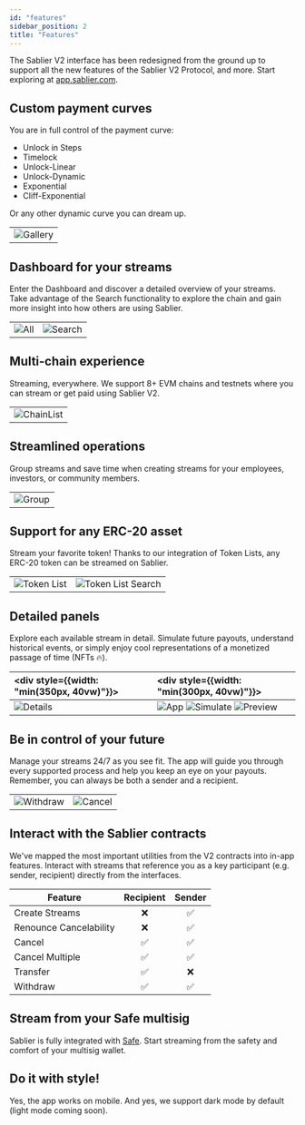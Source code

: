 ```yaml
---
id: "features"
sidebar_position: 2
title: "Features"
---
```


The Sablier V2 interface has been redesigned from the ground up to support all the new features of the Sablier V2
Protocol, and more. Start exploring at [app.sablier.com](https://app.sablier.com).

## Custom payment curves

You are in full control of the payment curve:

- Unlock in Steps
- Timelock
- Unlock-Linear
- Unlock-Dynamic
- Exponential
- Cliff-Exponential

Or any other dynamic curve you can dream up.

|                                        |
| -------------------------------------- |
| ![Gallery](/screenshots/gallery-2.png) |

## Dashboard for your streams

Enter the Dashboard and discover a detailed overview of your streams. Take advantage of the Search functionality to
explore the chain and gain more insight into how others are using Sablier.

|                                        |                                              |
| -------------------------------------- | -------------------------------------------- |
| ![All](/screenshots/dashboard-all.png) | ![Search](/screenshots/dashboard-search.png) |

## Multi-chain experience

Streaming, everywhere. We support 8+ EVM chains and testnets where you can stream or get paid using Sablier V2.

|                                           |
| ----------------------------------------- |
| ![ChainList](/screenshots/chain-list.png) |

## Streamlined operations

Group streams and save time when creating streams for your employees, investors, or community members.

|                                         |
| --------------------------------------- |
| ![Group](/screenshots/create-group.png) |

## Support for any ERC-20 asset

Stream your favorite token! Thanks to our integration of Token Lists, any ERC-20 token can be streamed on Sablier.

|                                                |                                                         |
| ---------------------------------------------- | ------------------------------------------------------- |
| ![Token List](/screenshots/tokenlist-home.png) | ![Token List Search](/screenshots/tokenlist-search.png) |

## Detailed panels

Explore each available stream in detail. Simulate future payouts, understand historical events, or simply enjoy cool
representations of a monetized passage of time (NFTs 🔥).

| <div style={{width: "min(350px, 40vw)"}}></div> | <div style={{width: "min(300px, 40vw)"}}></div>                                                                       |
| :---------------------------------------------- | :-------------------------------------------------------------------------------------------------------------------- |
| ![Details](/screenshots/details.png)            | ![App](/screenshots/stream-profile.png) ![Simulate](/screenshots/simulation.png) ![Preview](/screenshots/preview.png) |

## Be in control of your future

Manage your streams 24/7 as you see fit. The app will guide you through every supported process and help you keep an eye
on your payouts. Remember, you can always be both a sender and a recipient.

|                                              |                                          |
| -------------------------------------------- | ---------------------------------------- |
| ![Withdraw](/screenshots/cover-withdraw.png) | ![Cancel](/screenshots/cover-cancel.png) |

## Interact with the Sablier contracts

We've mapped the most important utilities from the V2 contracts into in-app features. Interact with streams that
reference you as a key participant (e.g. sender, recipient) directly from the interfaces.

| Feature                | Recipient | Sender |
| ---------------------- | :-------: | :----: |
| Create Streams         |    ❌     |   ✅   |
| Renounce Cancelability |    ❌     |   ✅   |
| Cancel                 |    ✅     |   ✅   |
| Cancel Multiple        |    ✅     |   ✅   |
| Transfer               |    ✅     |   ❌   |
| Withdraw               |    ✅     |   ✅   |

## Stream from your Safe multisig

Sablier is fully integrated with [Safe](https://safe.global). Start streaming from the safety and comfort of your
multisig wallet.

## Do it with style!

Yes, the app works on mobile. And yes, we support dark mode by default (light mode coming soon).
